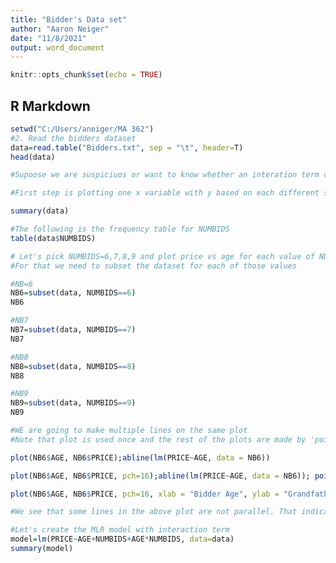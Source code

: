 ```yaml
---
title: "Bidder's Data set"
author: "Aaron Neiger"
date: "11/8/2021"
output: word_document
---
```


```r
knitr::opts_chunk$set(echo = TRUE)
```

## R Markdown

```r
setwd("C:/Users/aneiger/MA 362")
#2. Read the bidders dataset 
data=read.table("Bidders.txt", sep = "\t", header=T)
head(data)

#Supoose we are suspiciuos or want to know whether an interation term can be used in the regression model to predict the price on the age and the number of bidders of grandfather clocks

#First step is plotting one x variable with y based on each different set of values of the other x variable.

summary(data)

#The following is the frequency table for NUMBIDS
table(data$NUMBIDS)

# Let's pick NUMBIDS=6,7,8,9 and plot price vs age for each value of NUMBIDS among those values
#For that we need to subset the dataset for each of those values 

#NB=6
NB6=subset(data, NUMBIDS==6)
NB6

#NB7
NB7=subset(data, NUMBIDS==7)
NB7

#NB8
NB8=subset(data, NUMBIDS==8)
NB8

#NB9
NB9=subset(data, NUMBIDS==9)
NB9

#WE are going to make multiple lines on the same plot
#Note that plot is used once and the rest of the plots are made by 'points' command 

plot(NB6$AGE, NB6$PRICE);abline(lm(PRICE~AGE, data = NB6))

plot(NB6$AGE, NB6$PRICE, pch=16);abline(lm(PRICE~AGE, data = NB6)); points(NB7$AGE, NB7$PRICE); abline(lm(PRICE~AGE, data=NB7))

plot(NB6$AGE, NB6$PRICE, pch=16, xlab = "Bidder Age", ylab = "Grandfather Clock Price");abline(lm(PRICE~AGE, data = NB6), col="red"); points(NB7$AGE, NB7$PRICE); abline(lm(PRICE~AGE, data=NB7), col="blue"); abline(lm(PRICE~AGE, data=NB8), col="green"); abline(lm(PRICE~AGE, data = NB9), col="orange")

#We see that some lines in the above plot are not parallel. That indicates possible interaction between Age and NUMBIDS

#Let's create the MLR model with interaction term
model=lm(PRICE~AGE+NUMBIDS+AGE*NUMBIDS, data=data)
summary(model)




```